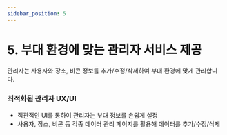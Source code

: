 ```yaml
---
sidebar_position: 5
---
```


# 5. 부대 환경에 맞는 관리자 서비스 제공
관리자는 사용자와 장소, 비콘 정보를 추가/수정/삭제하여 부대 환경에 맞게 관리합니다.

### 최적화된 관리자 UX/UI
- 직관적인 UI를 통하여 관리자는 부대 정보를 손쉽게 설정
- 사용자, 장소, 비콘 등 각종 데이터 관리 페이지를 활용해 데이터를 추가/수정/삭제
